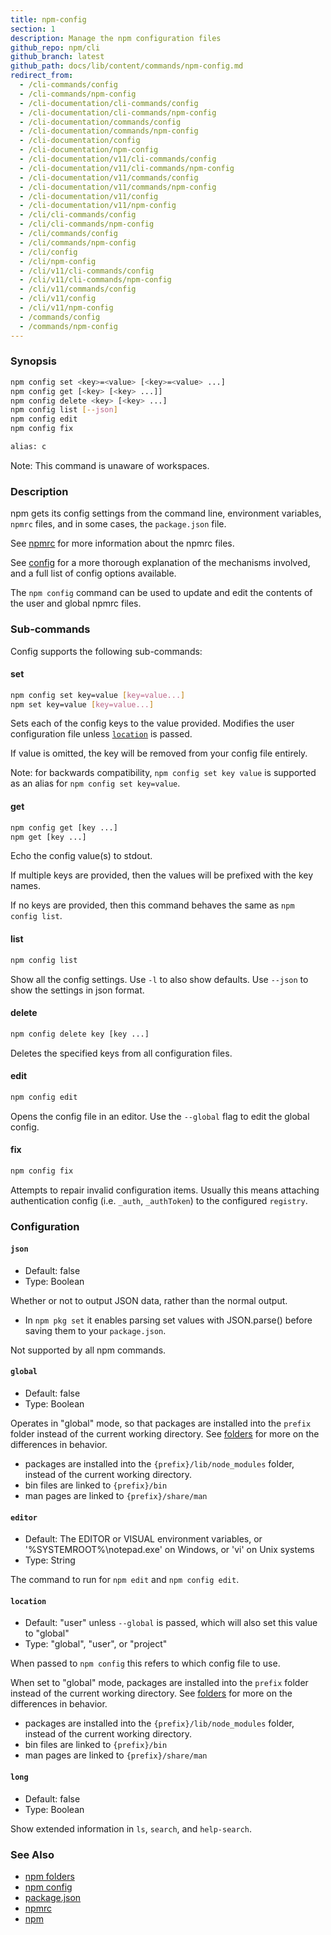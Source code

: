 ```yaml
---
title: npm-config
section: 1
description: Manage the npm configuration files
github_repo: npm/cli
github_branch: latest
github_path: docs/lib/content/commands/npm-config.md
redirect_from:
  - /cli-commands/config
  - /cli-commands/npm-config
  - /cli-documentation/cli-commands/config
  - /cli-documentation/cli-commands/npm-config
  - /cli-documentation/commands/config
  - /cli-documentation/commands/npm-config
  - /cli-documentation/config
  - /cli-documentation/npm-config
  - /cli-documentation/v11/cli-commands/config
  - /cli-documentation/v11/cli-commands/npm-config
  - /cli-documentation/v11/commands/config
  - /cli-documentation/v11/commands/npm-config
  - /cli-documentation/v11/config
  - /cli-documentation/v11/npm-config
  - /cli/cli-commands/config
  - /cli/cli-commands/npm-config
  - /cli/commands/config
  - /cli/commands/npm-config
  - /cli/config
  - /cli/npm-config
  - /cli/v11/cli-commands/config
  - /cli/v11/cli-commands/npm-config
  - /cli/v11/commands/config
  - /cli/v11/config
  - /cli/v11/npm-config
  - /commands/config
  - /commands/npm-config
---
```


### Synopsis

```bash
npm config set <key>=<value> [<key>=<value> ...]
npm config get [<key> [<key> ...]]
npm config delete <key> [<key> ...]
npm config list [--json]
npm config edit
npm config fix

alias: c
```

Note: This command is unaware of workspaces.

### Description

npm gets its config settings from the command line, environment variables, `npmrc` files, and in some cases, the `package.json` file.

See [npmrc](/cli/v11/configuring-npm/npmrc) for more information about the npmrc files.

See [config](/cli/v11/using-npm/config) for a more thorough explanation of the mechanisms involved, and a full list of config options available.

The `npm config` command can be used to update and edit the contents of the user and global npmrc files.

### Sub-commands

Config supports the following sub-commands:

#### set

```bash
npm config set key=value [key=value...]
npm set key=value [key=value...]
```

Sets each of the config keys to the value provided. Modifies the user configuration file unless [`location`](/cli/v11/commands/npm-config#location) is passed.

If value is omitted, the key will be removed from your config file entirely.

Note: for backwards compatibility, `npm config set key value` is supported as an alias for `npm config set key=value`.

#### get

```bash
npm config get [key ...]
npm get [key ...]
```

Echo the config value(s) to stdout.

If multiple keys are provided, then the values will be prefixed with the key names.

If no keys are provided, then this command behaves the same as `npm config list`.

#### list

```bash
npm config list
```

Show all the config settings. Use `-l` to also show defaults. Use `--json` to show the settings in json format.

#### delete

```bash
npm config delete key [key ...]
```

Deletes the specified keys from all configuration files.

#### edit

```bash
npm config edit
```

Opens the config file in an editor. Use the `--global` flag to edit the global config.

#### fix

```bash
npm config fix
```

Attempts to repair invalid configuration items. Usually this means attaching authentication config (i.e. `_auth`, `_authToken`) to the configured `registry`.

### Configuration

#### `json`

- Default: false
- Type: Boolean

Whether or not to output JSON data, rather than the normal output.

- In `npm pkg set` it enables parsing set values with JSON.parse() before saving them to your `package.json`.

Not supported by all npm commands.

#### `global`

- Default: false
- Type: Boolean

Operates in "global" mode, so that packages are installed into the `prefix` folder instead of the current working directory. See [folders](/cli/v11/configuring-npm/folders) for more on the differences in behavior.

- packages are installed into the `{prefix}/lib/node_modules` folder, instead of the current working directory.
- bin files are linked to `{prefix}/bin`
- man pages are linked to `{prefix}/share/man`

#### `editor`

- Default: The EDITOR or VISUAL environment variables, or '%SYSTEMROOT%\notepad.exe' on Windows, or 'vi' on Unix systems
- Type: String

The command to run for `npm edit` and `npm config edit`.

#### `location`

- Default: "user" unless `--global` is passed, which will also set this value to "global"
- Type: "global", "user", or "project"

When passed to `npm config` this refers to which config file to use.

When set to "global" mode, packages are installed into the `prefix` folder instead of the current working directory. See [folders](/cli/v11/configuring-npm/folders) for more on the differences in behavior.

- packages are installed into the `{prefix}/lib/node_modules` folder, instead of the current working directory.
- bin files are linked to `{prefix}/bin`
- man pages are linked to `{prefix}/share/man`

#### `long`

- Default: false
- Type: Boolean

Show extended information in `ls`, `search`, and `help-search`.

### See Also

- [npm folders](/cli/v11/configuring-npm/folders)
- [npm config](/cli/v11/commands/npm-config)
- [package.json](/cli/v11/configuring-npm/package-json)
- [npmrc](/cli/v11/configuring-npm/npmrc)
- [npm](/cli/v11/commands/npm)

